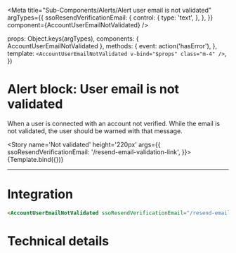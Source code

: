 

<Meta
  title="Sub-Components/Alerts/Alert user email is not validated"
  argTypes={{
    ssoResendVerificationEmail: {
      control: {
        type: 'text',
      },
    },
  }}
  component={AccountUserEmailNotValidated} />

  props: Object.keys(argTypes),
  components: { AccountUserEmailNotValidated },
  methods: {
    event: action('hasError'),
  },
  template: `<AccountUserEmailNotValidated v-bind="$props" class="m-4" />`,
})

# Alert block: User email is not validated

When a user is connected with an account not verified. While the email is not validated, 
the user should be warned with that message.

<Story
  name='Not validated'
  height='220px'
  args={{
    ssoResendVerificationEmail: '/resend-email-validation-link',
  }}>
  {Template.bind({})}
</Story>

---
# Integration

```html
<AccountUserEmailNotValidated ssoResendVerificationEmail="/resend-email-validation-link" />
```

# Technical details

<Description of={AccountUserEmailNotValidated} />
<Props of={AccountUserEmailNotValidated} />

